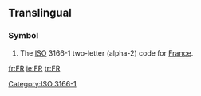 ==Translingual==
===Symbol===
{{infl|mul|symbol}}
# The [[ISO]] 3166-1 two-letter (alpha-2) code for [[France]].

[[Category:ISO 3166-1]]

[[fr:FR]]
[[ie:FR]]
[[tr:FR]]